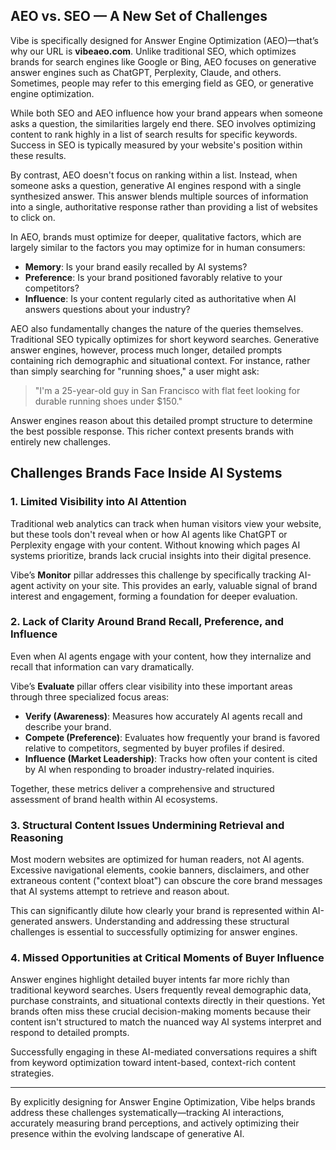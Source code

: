 ## AEO vs. SEO — A New Set of Challenges

Vibe is specifically designed for Answer Engine Optimization (AEO)—that’s why our URL is **vibeaeo.com**. Unlike traditional SEO, which optimizes brands for search engines like Google or Bing, AEO focuses on generative answer engines such as ChatGPT, Perplexity, Claude, and others. Sometimes, people may refer to this emerging field as GEO, or generative engine optimization.

While both SEO and AEO influence how your brand appears when someone asks a question, the similarities largely end there. SEO involves optimizing content to rank highly in a list of search results for specific keywords. Success in SEO is typically measured by your website's position within these results.

By contrast, AEO doesn't focus on ranking within a list. Instead, when someone asks a question, generative AI engines respond with a single synthesized answer. This answer blends multiple sources of information into a single, authoritative response rather than providing a list of websites to click on.

In AEO, brands must optimize for deeper, qualitative factors, which are largely similar to the factors you may optimize for in human consumers:

- **Memory**: Is your brand easily recalled by AI systems?
- **Preference**: Is your brand positioned favorably relative to your competitors?
- **Influence**: Is your content regularly cited as authoritative when AI answers questions about your industry?

AEO also fundamentally changes the nature of the queries themselves. Traditional SEO typically optimizes for short keyword searches. Generative answer engines, however, process much longer, detailed prompts containing rich demographic and situational context. For instance, rather than simply searching for "running shoes," a user might ask:

> "I'm a 25-year-old guy in San Francisco with flat feet looking for durable running shoes under $150."

Answer engines reason about this detailed prompt structure to determine the best possible response. This richer context presents brands with entirely new challenges.

## Challenges Brands Face Inside AI Systems

### 1. Limited Visibility into AI Attention

Traditional web analytics can track when human visitors view your website, but these tools don't reveal when or how AI agents like ChatGPT or Perplexity engage with your content. Without knowing which pages AI systems prioritize, brands lack crucial insights into their digital presence.

Vibe’s **Monitor** pillar addresses this challenge by specifically tracking AI-agent activity on your site. This provides an early, valuable signal of brand interest and engagement, forming a foundation for deeper evaluation.

### 2. Lack of Clarity Around Brand Recall, Preference, and Influence

Even when AI agents engage with your content, how they internalize and recall that information can vary dramatically.

Vibe’s **Evaluate** pillar offers clear visibility into these important areas through three specialized focus areas:

- **Verify (Awareness)**: Measures how accurately AI agents recall and describe your brand.
- **Compete (Preference)**: Evaluates how frequently your brand is favored relative to competitors, segmented by buyer profiles if desired.
- **Influence (Market Leadership)**: Tracks how often your content is cited by AI when responding to broader industry-related inquiries.

Together, these metrics deliver a comprehensive and structured assessment of brand health within AI ecosystems.

### 3. Structural Content Issues Undermining Retrieval and Reasoning

Most modern websites are optimized for human readers, not AI agents. Excessive navigational elements, cookie banners, disclaimers, and other extraneous content ("context bloat") can obscure the core brand messages that AI systems attempt to retrieve and reason about.

This can significantly dilute how clearly your brand is represented within AI-generated answers. Understanding and addressing these structural challenges is essential to successfully optimizing for answer engines.

### 4. Missed Opportunities at Critical Moments of Buyer Influence

Answer engines highlight detailed buyer intents far more richly than traditional keyword searches. Users frequently reveal demographic data, purchase constraints, and situational contexts directly in their questions. Yet brands often miss these crucial decision-making moments because their content isn't structured to match the nuanced way AI systems interpret and respond to detailed prompts.

Successfully engaging in these AI-mediated conversations requires a shift from keyword optimization toward intent-based, context-rich content strategies.

---

By explicitly designing for Answer Engine Optimization, Vibe helps brands address these challenges systematically—tracking AI interactions, accurately measuring brand perceptions, and actively optimizing their presence within the evolving landscape of generative AI.